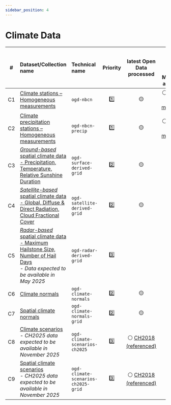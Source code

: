 ```yaml
---
sidebar_position: 4
---
```


# Climate Data

| #  | Dataset/Collection name | Technical name | Priority | latest Open Data processed | latest Open Data & File-Metadata available |
|:-----:|:-----|:-----|:-----:|:-----:|:-----:|
| C1 | [Climate stations – Homogeneous measurements](/c-climate-data/c1-climate-stations_homogeneous) | `ogd-nbcn` | 1️⃣ | 🟡 | ⚪ [ALPHA (File metadata)](https://sys-data.int.bgdi.ch/browser/index.html#/collections/ch.meteoschweiz.ogd-nbcn) <!-- available as BETA in Q1-2025 --> |
| C2 | [Climate precipitation stations – Homogeneous measurements](/c-climate-data/c2-climate-percipitation-stations_homogeneous) | `ogd-nbcn-precip` | 1️⃣ | 🟡 | ⚪ [ALPHA (File metadata)](https://sys-data.int.bgdi.ch/browser/index.html#/collections/ch.meteoschweiz.ogd-nbcn-precip) <!-- available as BETA in Q1-2025 --> |
| C3 | [*Ground-based* spatial climate data - Precipitation, Temperature, Relative Sunshine Duration](/c-climate-data/c3-ground-based-climate-data) | `ogd-surface-derived-grid` | 2️⃣ | 🟡 | ⚪ [PoC](https://sys-data.int.bgdi.ch/browser/index.html#/collections/ch.meteoschweiz.ogd-surface-derived-grid) |
| C4 | [*Satellite-based* spatial climate data - Global, Diffuse & Direct Radiation, Cloud Fractional Cover](/c-climate-data/c4-satellite-based-climate-data) | `ogd-satellite-derived-grid` | 2️⃣ | 🟡 | ⚪ [PoC](https://sys-data.int.bgdi.ch/browser/index.html#/collections/ch.meteoschweiz.ogd-satellite-derived-grid) |
| C5 | [*Radar-based* spatial climate data - Maximum Hailstone Size, Number of Hail Days](/c-climate-data/c5-radar-based-climate-data) <br/> *- Data expected to be available in May 2025* | `ogd-radar-derived-grid` | 3️⃣ |   |   |
| C6 | [Climate normals](/c-climate-data/c6-climate-normals) | `ogd-climate-normals` | 2️⃣ | 🟡 | ⚪ |
| C7 | [Spatial climate normals](c-climate-data/c7-spatial-climate-normals) | `ogd-climate-normals-grid` | 2️⃣ | 🟡 | ⚪ |
| C8 | [Climate scenarios](/c-climate-data/c8-climate-scenarios) <br/> *- CH2025 data expected to be available in November 2025* | `ogd-climate-scenarios-ch2025` | 3️⃣ | ⚪ [CH2018 (referenced)](https://www.nccs.admin.ch/nccs/en/home/climate-change-and-impacts/swiss-climate-change-scenarios/ch2018-web-atlas.html) | ⚪ |
| C9 | [Spatial climate scenarios](/c-climate-data/c9-spatial-climate-scenarios.md) <br/> *- CH2025 data expected to be available in November 2025* | `ogd-climate-scenarios-ch2025-grid` | 3️⃣ | ⚪ [CH2018 (referenced)](https://www.nccs.admin.ch/nccs/en/home/climate-change-and-impacts/swiss-climate-change-scenarios/ch2018-web-atlas.html) | ⚪ |
